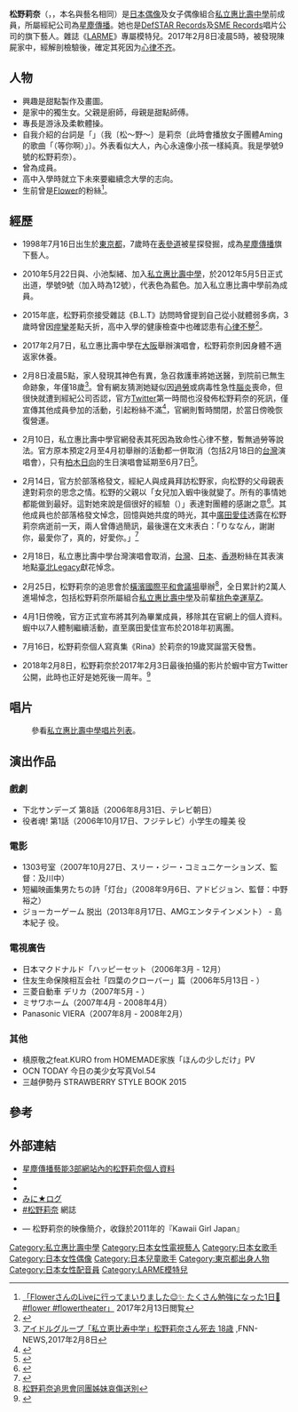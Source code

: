 {{藝人
|姓名 = 松野莉奈
|類型 = 女歌手
|圖片 = Rina Matsuno.jpg
|圖片尺寸 = 
|圖片簡介 = [[私立惠比壽中學|私立惠比壽中學]]第9張主流單曲《スーパーヒーロー》松野莉奈形象照
|本名 = 松野 莉奈
|外文名 = 松野 莉奈
|外文 = ja
|羅馬拼音 = Matsuno Rina
|英文名 = 
|暱稱 = りななん、りな、りなちゃん、まっつん
|其他藝名 = 
|國籍 = {{JPN}}
|民族 = 
|籍貫 = 
|出生日期 = {{Birth date|1998|7|16}}
|出生地點 = {{JPN}}[[東京都|東京都]]
|逝世日期 = {{Death date and age|2017|2|8|1998|7|16}}
|逝世地點 = {{JPN}}[[東京都|東京都]]
|死因 = [[心律不整|心律不整]]
|職業 = [[歌手|歌手]]、[[模特兒|模特兒]]、[[演員|女演員]]、[[配音員|配音員]]
|語言 = [[日語|日語]]
|教育程度 = 高中畢業
|母校 = 
|宗教信仰 = 
|配偶 = 
|兒女 =
|父母 = 
|親屬 = 
|音樂類型 = [[日本流行音樂|日本流行音樂]]
|演奏樂器 = 歌唱
|出道地點 = {{JPN}}[[東京都|東京都]]
|出道日期 = {{start date and age|2006}}
|出道作 = 
|代表作 = 《[https://www.youtube.com/watch?v=0Bi5B8o-Dr8 できるかな？]》
|著名角色 = 
|活躍年代 = 2006年 - 2017年
|唱片公司 = [[DefSTAR_Records|DefSTAR Records]]（2012年 - 2015年）<br>[[SME_Records|SME Records]]（2015年 - 2017年）
|經紀公司 = [[星塵傳播|星塵傳播]]
|網站 = 
|相關團體 = [[私立惠比壽中學|私立惠比壽中學]]
|IMDb = 
|現任成員 = 
|過往成員 = 
|獎項 = 
}}
'''松野莉奈'''（'''{{lang-ja|松野 莉奈}}'''，{{bd|1998年|7月16日|2017年|2月8日|Matsuno Rina}}，本名與藝名相同）是[[日本偶像|日本偶像]]及女子偶像組合[[私立惠比壽中學|私立惠比壽中學]]前成員，所屬經紀公司為[[星塵傳播|星塵傳播]]。她也是[[DefSTAR_Records|DefSTAR Records]]及[[SME_Records|SME Records]]唱片公司的旗下藝人。雜誌《[[LARME|LARME]]》專屬模特兒。2017年2月8日凌晨5時，被發現陳屍家中，經解剖檢驗後，確定其死因为[[心律不齐|心律不齐]]。

== 人物 ==
* 興趣是甜點製作及畫圖。
* 是家中的獨生女。父親是廚師，母親是甜點師傅。
* 專長是游泳及柔軟體操。
* 自我介紹的台詞是「{{lang|ja|私（ま〜つ〜の）りなです。見た目は大人、中身は子供。出席番号9番、松野莉奈です}}」（我〔松〜野〜〕是莉奈〔此時會播放女子團體Aming的歌曲「{{lang|ja|待つわ}}（等你啊）」〕。外表看似大人，內心永遠像小孩一樣純真。我是學號9號的松野莉奈）。
* 曾為{{link-ja|Mini Cheer Bears|みにちあ☆ベアーズ}}成員。
* 高中入學時就立下未來要繼續念大學的志向。
* 生前曾是[[Flower_(組合)|Flower]]的粉絲<ref>[https://www.instagram.com/p/BPU-L5rgYRV/ 「FlowerさんのLiveに行ってまいりました😉✨ たくさん勉強になった1日💖 #flower #flowertheater」] {{Wayback|url=https://www.instagram.com/p/BPU-L5rgYRV/ |date=20170214060758 }} ''{{Instagram|matsunorina_official|rinanan (松野莉奈)}}'' 2017年2月13日閲覧</ref>。

== 經歷 ==
*1998年7月16日出生於[[東京都|東京都]]，7歲時在[[表參道|表參道]]被星探發掘，成為[[星塵傳播|星塵傳播]]旗下藝人。

*2010年5月22日與{{link-ja|星名美怜}}、小池梨緒、{{link-ja|鈴木裕乃}}加入[[私立惠比壽中學|私立惠比壽中學]]，於2012年5月5日正式出道，學號9號（加入時為12號），代表色為藍色。加入私立惠比壽中學前為{{link-ja|Mini Cheer Bears|みにちあ☆ベアーズ}}成員。

*2015年底，松野莉奈接受雜誌《B.L.T》訪問時曾提到自己從小就體弱多病，3歲時曾因[[痙攣|痙攣]]差點夭折，高中入學的健康檢查中也確認患有[[心律不整|心律不整]]<ref>{{Cite web |url=http://star.ettoday.net/news/868077 |title=松野莉奈高一確診心律不整　恩師不捨：畢業檢定剛通過 |access-date=2017-02-16 |archive-date=2019-06-08 |archive-url=https://web.archive.org/web/20190608141204/https://star.ettoday.net/news/868077 |dead-url=no }}</ref>。

*2017年2月7日，私立惠比壽中學在[[大阪府|大阪]]舉辦演唱會，松野莉奈則因身體不適返家休養。

*2月8日凌晨5點，家人發現其神色有異，急召救護車將她送醫，到院前已無生命跡象，年僅18歲<ref name="fnn20170208">[http://www.fnn-news.com/news/headlines/articles/CONN00349266.html アイドルグループ「私立恵比寿中学」松野莉奈さん死去 18歳] {{webarchive|url=https://web.archive.org/web/20170208031634/http://www.fnn-news.com/news/headlines/articles/CONN00349266.html |date=2017-02-08 }},FNN-NEWS,2017年2月8日</ref>。曾有網友猜測她疑似因[[過勞死|過勞]]或病毒性急性[[腦炎|腦炎]]喪命，但很快就遭到經紀公司否認，官方[[Twitter|Twitter]]第一時間也沒發佈松野莉奈的死訊，僅宣傳其他成員參加的活動，引起粉絲不滿<ref>{{Cite web |url=http://ent.ltn.com.tw/news/breakingnews/1968378 |title=18歲偶像猝逝 公司挨批「人死了還顧著宣傳」 |access-date=2017-02-11 |archive-date=2019-06-09 |archive-url=https://web.archive.org/web/20190609182043/https://ent.ltn.com.tw/news/breakingnews/1968378 |dead-url=no }}</ref>，官網則暫時關閉，於當日傍晚恢復營運。

*2月10日，私立惠比壽中學官網發表其死因為致命性心律不整，暫無過勞等說法。官方原本預定2月至4月初舉辦的活動都一併取消（包括2月18日的[[台灣|台灣]]演唱會），只有[[柏木日向|柏木日向]]的生日演唱會延期至6月7日<ref>{{Cite web |url=http://www.cna.com.tw/news/amov/201702100323-1.aspx |title=松野莉奈病逝 私立惠比壽中學取消開唱 |access-date=2017-02-11 |archive-date=2017-02-19 |archive-url=https://web.archive.org/web/20170219192944/http://www.cna.com.tw/news/amov/201702100323-1.aspx |dead-url=no }}</ref>。

*2月14日，官方於部落格發文，經紀人與成員拜訪松野家，向松野的父母親表達對莉奈的思念之情。松野的父親以「女兒加入蝦中後就變了。所有的事情她都能做到最好。這對她來說是個很好的經驗（{{lang|ja|娘がエビ中に入って変わった。いろいろなことができるようになった。良い経験をさせてくれた}}）」表達對團體的感謝之意<ref>{{Cite web |url=http://www.oricon.co.jp/news/2085974/full/ |title=松野莉奈さんの父が感謝の言葉「沢山良い経験を」 エビ中マネージャー明かす |access-date=2017-02-19 |archive-date=2019-09-04 |archive-url=https://web.archive.org/web/20190904144210/https://www.oricon.co.jp/news/2085974/full/ |dead-url=no }}</ref>。其他成員也於部落格發文悼念，回憶與她共度的時光，其中[[廣田愛佳|廣田愛佳]]透露在松野莉奈病逝前一天，兩人曾傳過簡訊，最後還在文末表白：「りななん，謝謝你，最愛你了，真的，好愛你。」<ref>{{Cite web |url=http://star.ettoday.net/news/867179 |title=松野莉奈去世「表情安詳」　成員曝光她最後一天簡訊 |access-date=2017-02-16 |archive-date=2019-06-24 |archive-url=https://web.archive.org/web/20190624055900/https://star.ettoday.net/news/867179 |dead-url=no }}</ref>

*2月18日，私立惠比壽中學台灣演唱會取消，[[台灣|台灣]]、[[日本|日本]]、[[香港|香港]]粉絲在其表演地點[[臺北Legacy|臺北Legacy]]獻花悼念。

*2月25日，松野莉奈的追思會於[[橫濱國際平和會議場|橫濱國際平和會議場]]舉辦<ref>[http://tw.appledaily.com.tw/realtimenews/article/new/20170225/1064275/ 松野莉奈追思會同團姊妹哀傷送別]{{Dead link|date=2018年6月 |bot=InternetArchiveBot |fix-attempted=no }}</ref>，全日累計約2萬人進場悼念，包括松野莉奈所屬組合[[私立惠比壽中學|私立惠比壽中學]]及前輩[[桃色幸運草Z|桃色幸運草Z]]。

*4月1日傍晚，官方正式宣布將其列為畢業成員，移除其在官網上的個人資料。蝦中以7人體制繼續活動，直至廣田愛佳宣布於2018年初离團。

*7月16日，松野莉奈個人寫真集《Rina》於莉奈的19歲冥誕當天發售。

*2018年2月8日，松野莉奈於2017年2月3日最後拍攝的影片於蝦中官方Twitter公開，此時也正好是她死後一周年。<ref>{{Cite web |url=https://twitter.com/ebichu_staff/status/961580997895532546 |title=松野のお母さんから動画が届きました。莉奈が2017年2月3日に最後に自撮りした動画です。編集byぁぃぁぃ |access-date=2018年2月9日 |archive-date=2021年9月30日 |archive-url=https://web.archive.org/web/20210930125435/https://twitter.com/ebichu_staff/status/961580997895532546 |dead-url=no }}</ref>

==唱片==
: 參看[[私立惠比壽中學#唱片|私立惠比壽中學唱片列表]]。

== 演出作品 ==
=== 戲劇 ===
*下北サンデーズ 第8話（2006年8月31日、テレビ朝日）
*役者魂! 第1話（2006年10月17日、フジテレビ）小学生の瞳美 役
=== 電影 ===
*1303号室（2007年10月27日、スリー・ジー・コミュニケーションズ、監督：及川中）
*短編映画集男たちの詩「灯台」（2008年9月6日、アドビジョン、監督：中野裕之）
*ジョーカーゲーム 脱出（2013年8月17日、AMGエンタテインメント） - 島本紀子 役。
=== 電視廣告 ===
*日本マクドナルド「ハッピーセット（2006年3月 - 12月）
*住友生命保険相互会社「四葉のクローバー」篇（2006年5月13日 - ）
*三菱自動車 デリカ（2007年5月 - ）
*ミサワホーム（2007年4月 - 2008年4月）
*Panasonic VIERA（2007年8月 - 2008年2月）
=== 其他 ===
*槙原敬之feat.KURO from HOMEMADE家族「ほんの少しだけ」PV
*OCN TODAY 今日の美少女写真Vol.54
*三越伊勢丹 STRAWBERRY STYLE BOOK 2015

== 參考 ==
{{Reflist}}

== 外部連結 ==
* [http://www.stardust.co.jp/section3/profile/matsunorina.html 星塵傳播藝能3部網站內的松野莉奈個人資料] {{Wayback|url=http://www.stardust.co.jp/section3/profile/matsunorina.html |date=20190626013455 }}{{ja icon}}
* {{Instagram|matsunorina_official|rinanan}}{{ja icon}}
* {{Imdb name|5400785}}
* [https://web.archive.org/web/20140326040909/http://star-studio.jp/minilog/?cID=5 みに★ログ]{{ja icon}}
* [http://www.lineblog.me/tag/松野莉奈?blog_name=ebichu #松野莉奈] {{Wayback|url=http://www.lineblog.me/tag/%E6%9D%BE%E9%87%8E%E8%8E%89%E5%A5%88?blog_name=ebichu |date=20201217102018 }} 網誌{{ja icon}}
* {{YouTube|pAsEdIcAJ5g|【私立恵比寿中学】松野莉奈vol.1【出席番号9番】}} — 松野莉奈的映像簡介，收錄於2011年的『Kawaii Girl Japan』

{{私立惠比壽中學}}

<!-- Metadata (see [[Wikipedia:Persondata|Wikipedia:Persondata]]) -->
{{Authority control}}


{{DEFAULTSORT:Matsuno Rina}}
[[Category:私立惠比壽中學|Category:私立惠比壽中學]]
[[Category:日本女性電視藝人|Category:日本女性電視藝人]]
[[Category:日本女歌手|Category:日本女歌手]]
[[Category:日本女性偶像|Category:日本女性偶像]]
[[Category:日本兒童歌手|Category:日本兒童歌手]]
[[Category:東京都出身人物|Category:東京都出身人物]]
[[Category:日本女性配音員|Category:日本女性配音員]]
[[Category:LARME模特兒|Category:LARME模特兒]]